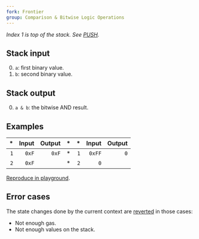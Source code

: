 ```yaml
---
fork: Frontier
group: Comparison & Bitwise Logic Operations
---
```


*Index 1 is top of the stack. See [PUSH](/#60).*

## Stack input

0. `a`: first binary value.
1. `b`: second binary value.

## Stack output

0. `a & b`: the bitwise AND result.

## Examples

| * | Input | Output | * | * | Input | Output |
|--:|------:|-------:|--:|--:|------:|-------:|
| `1` | `0xF` | `0xF` | * | `1` | `0xFF` | `0` |
| `2` | `0xF` | | * | `2` | `0` | |

[Reproduce in playground](/?unit=Wei&codeType=Mnemonic&code='z1~xF~xwyyz2~~xFw'~yPUSH1%200z%2F%2F%20Example%20y%5CnwFyAND%01wyz~_).

## Error cases

The state changes done by the current context are [reverted](#FD) in those cases:
- Not enough gas.
- Not enough values on the stack.
